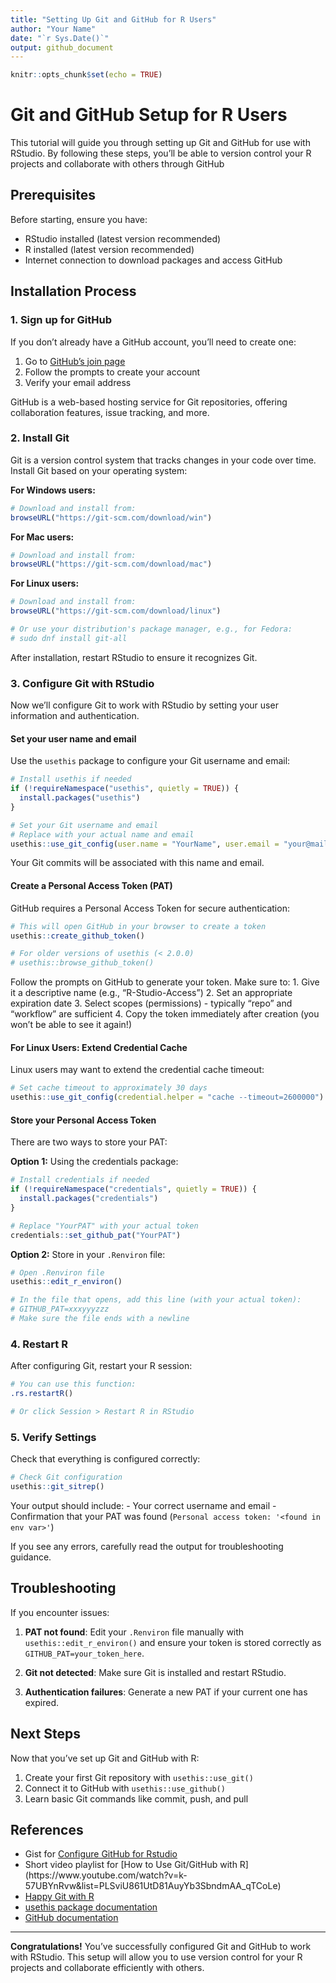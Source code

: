 ```yaml
---
title: "Setting Up Git and GitHub for R Users"
author: "Your Name"
date: "`r Sys.Date()`"
output: github_document
---
```

  
  ```r
knitr::opts_chunk$set(echo = TRUE)
```

# Git and GitHub Setup for R Users

This tutorial will guide you through setting up Git and GitHub for use with RStudio. By following these steps, you'll be able to version control your R projects and collaborate with others through GitHub

## Prerequisites

Before starting, ensure you have:

* RStudio installed (latest version recommended)
* R installed (latest version recommended)
* Internet connection to download packages and access GitHub

## Installation Process

### 1. Sign up for GitHub

If you don't already have a GitHub account, you'll need to create one:

1. Go to [GitHub's join page](https://github.com/join)
2. Follow the prompts to create your account
3. Verify your email address

GitHub is a web-based hosting service for Git repositories, offering collaboration features, issue tracking, and more.

### 2. Install Git

Git is a version control system that tracks changes in your code over time. Install Git based on your operating system:
  
**For Windows users:**
```r
# Download and install from:
browseURL("https://git-scm.com/download/win")
```

**For Mac users:**
```r
# Download and install from:
browseURL("https://git-scm.com/download/mac")
```

**For Linux users:**
```r
# Download and install from:
browseURL("https://git-scm.com/download/linux")

# Or use your distribution's package manager, e.g., for Fedora:
# sudo dnf install git-all
```

After installation, restart RStudio to ensure it recognizes Git.

### 3. Configure Git with RStudio

Now we'll configure Git to work with RStudio by setting your user information and authentication.

#### Set your user name and email

Use the `usethis` package to configure your Git username and email:

```r
# Install usethis if needed
if (!requireNamespace("usethis", quietly = TRUE)) {
  install.packages("usethis")
}

# Set your Git username and email
# Replace with your actual name and email
usethis::use_git_config(user.name = "YourName", user.email = "your@mail.com")
```

Your Git commits will be associated with this name and email.

#### Create a Personal Access Token (PAT)

GitHub requires a Personal Access Token for secure authentication:

```r
# This will open GitHub in your browser to create a token
usethis::create_github_token()

# For older versions of usethis (< 2.0.0)
# usethis::browse_github_token()
```

Follow the prompts on GitHub to generate your token. Make sure to:
1. Give it a descriptive name (e.g., "R-Studio-Access")
2. Set an appropriate expiration date
3. Select scopes (permissions) - typically "repo" and "workflow" are sufficient
4. Copy the token immediately after creation (you won't be able to see it again!)

#### For Linux Users: Extend Credential Cache

Linux users may want to extend the credential cache timeout:
  
```r
# Set cache timeout to approximately 30 days
usethis::use_git_config(credential.helper = "cache --timeout=2600000")
```

#### Store your Personal Access Token

There are two ways to store your PAT:
  
**Option 1:** Using the credentials package:
  
```r
# Install credentials if needed
if (!requireNamespace("credentials", quietly = TRUE)) {
  install.packages("credentials")
}

# Replace "YourPAT" with your actual token
credentials::set_github_pat("YourPAT")
```

**Option 2:** Store in your `.Renviron` file:
  
```r
# Open .Renviron file
usethis::edit_r_environ()

# In the file that opens, add this line (with your actual token):
# GITHUB_PAT=xxxyyyzzz
# Make sure the file ends with a newline
```

### 4. Restart R

After configuring Git, restart your R session:
  
```r
# You can use this function:
.rs.restartR()

# Or click Session > Restart R in RStudio
```

### 5. Verify Settings

Check that everything is configured correctly:
  
```r
# Check Git configuration
usethis::git_sitrep()
```

Your output should include:
- Your correct username and email
- Confirmation that your PAT was found (`Personal access token: '<found in env var>'`)

If you see any errors, carefully read the output for troubleshooting guidance.

## Troubleshooting

If you encounter issues:
  
1. **PAT not found**: Edit your `.Renviron` file manually with `usethis::edit_r_environ()` and ensure your token is stored correctly as `GITHUB_PAT=your_token_here`.

2. **Git not detected**: Make sure Git is installed and restart RStudio.

3. **Authentication failures**: Generate a new PAT if your current one has expired.

## Next Steps

Now that you've set up Git and GitHub with R:

1. Create your first Git repository with `usethis::use_git()`
2. Connect it to GitHub with `usethis::use_github()`
3. Learn basic Git commands like commit, push, and pull

## References

- Gist for  [Configure GitHub for Rstudio](https://gist.github.com/Z3tt/3dab3535007acf108391649766409421)
- Short video playlist for [How to Use Git/GitHub with R] (https://www.youtube.com/watch?v=k-57UBYnRvw&list=PLSviU861UtD81AuyYb3SbndmAA_qTCoLe)
- [Happy Git with R](https://happygitwithr.com/)
- [usethis package documentation](https://usethis.r-lib.org/)
- [GitHub documentation](https://docs.github.com/)


---

**Congratulations!** You've successfully configured Git and GitHub to work with RStudio. This setup will allow you to use version control for your R projects and collaborate efficiently with others.
